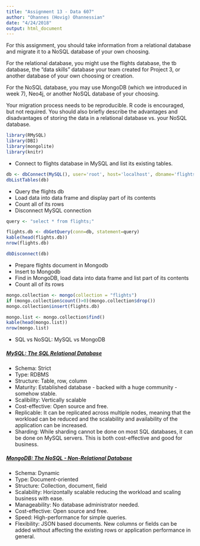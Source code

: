 ```yaml
---
title: "Assignment 13 - Data 607"
author: "Ohannes (Hovig) Ohannessian"
date: "4/24/2018"
output: html_document
---
```


For this assignment, you should take information from a relational database and migrate it to a NoSQL database of your own choosing. 

For the relational database, you might use the flights database, the tb database, the "data skills" database your team created for Project 3, or another database of your own choosing or creation.

For the NoSQL database, you may use MongoDB (which we introduced in week 7), Neo4j, or another NoSQL database of your choosing.

Your migration process needs to be reproducible.  R code is encouraged, but not required.  You should also briefly describe the advantages and disadvantages of storing the data in a relational database vs. your NoSQL database.


```r
library(RMySQL)
library(DBI)
library(mongolite)
library(knitr)
```

<div class="alert alert-info">
* Connect to flights database in MySQL and list its existing tables.
</div>

```r
db <- dbConnect(MySQL(), user='root', host='localhost', dbname='flights')
dbListTables(db)
```

<div class="alert alert-info">
* Query the flights db
* Load data into data frame and display part of its contents
* Count all of its rows
* Disconnect MySQL connection
</div> 

```r
query <- "select * from flights;"

flights.db <- dbGetQuery(conn=db, statement=query)
kable(head(flights.db))
nrow(flights.db)

dbDisconnect(db) 
```

<div class="alert alert-info">
* Prepare flights document in Mongodb
* Insert to Mongodb
* Find in MongoDB, load data into data frame and list part of its contents
* Count all of its rows
</div>

```r
mongo.collection <- mongo(collection = "flights")
if (mongo.collection$count()>0)(mongo.collection$drop())
mongo.collection$insert(flights.db)

mongo.list <- mongo.collection$find() 
kable(head(mongo.list))
nrow(mongo.list)
```

<div class="alert alert-info">
* SQL vs NoSQL: MySQL vs MongoDB
</div>

##### <u>MySQL: The SQL Relational Database</u>

* Schema: Strict
* Type: RDBMS
* Structure: Table, row, column
* Maturity: Established database - backed with a huge community - somehow stable.
* Scalibility: Vertically scalable
* Cost-effective: Open source and free.
* Replicable: It can be replicated across multiple nodes, meaning that the workload can be reduced and the scalability and availability of the application can be increased.
* Sharding: While sharding cannot be done on most SQL databases, it can be done on MySQL servers. This is both cost-effective and good for business.


##### <u>MongoDB: The NoSQL - Non-Relational Database</u>

* Schema: Dynamic
* Type: Document-oriented
* Structure: Collection, document, field
* Scalability: Horizontally scalable reducing the workload and scaling business with ease.
* Manageability: No database administrator needed.
* Cost-effective: Open source and free.
* Speed: High-performance for simple queries.
* Flexibility: JSON based documents. New columns or fields can be added without affecting the existing rows or application performance in general.

